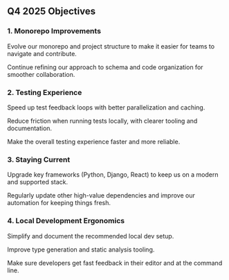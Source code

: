 ## Q4 2025 Objectives

### 1. Monorepo Improvements

Evolve our monorepo and project structure to make it easier for teams to navigate and contribute.

Continue refining our approach to schema and code organization for smoother collaboration.

### 2. Testing Experience

Speed up test feedback loops with better parallelization and caching.

Reduce friction when running tests locally, with clearer tooling and documentation.

Make the overall testing experience faster and more reliable.

### 3. Staying Current

Upgrade key frameworks (Python, Django, React) to keep us on a modern and supported stack.

Regularly update other high-value dependencies and improve our automation for keeping things fresh.

### 4. Local Development Ergonomics

Simplify and document the recommended local dev setup.

Improve type generation and static analysis tooling.

Make sure developers get fast feedback in their editor and at the command line.